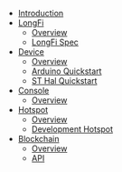 - [Introduction](/)
- [LongFi](/longfi/overview)
  - [Overview](/longfi/overview)
  - [LongFi Spec](/longfi/spec)
- [Device](/device/overview)
  - [Overview](/device/overview)
  - [Arduino Quickstart](/device/arduino-quickstart)
  - [ST Hal Quickstart](/device/st-hal-quickstart)
- [Console](/console/overview)
  - [Overview](console/overview)
- [Hotspot](/hotspot/overview)
  - [Overview](hotspot/overview)
  - [Development Hotspot](/hotspot/developer-setup)
- [Blockchain](/blockchain/overview)
  - [Overview](/blockchain/overview)
  - [API](/blockchain/api)